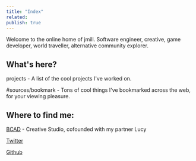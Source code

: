 ```yaml
---
title: "Index"
related: 
publish: true
---
```




Welcome to the online home of jmill. Software engineer, creative, game developer, world traveller, alternative community explorer.

## What's here?

<Link href="/c/projects" className="text-[var(--color-primary)] hover:underline hover:text-[var(--color-secondary)] transition-colors font-medium">projects</Link> - A list of the cool projects I've worked on.

#sources/bookmark - Tons of cool things I've bookmarked across the web, for your viewing pleasure.

## Where to find me:

[BCAD](https://bcad.one) - Creative Studio, cofounded with my partner Lucy

[Twitter](https://twitter.com/jmilldotdev)

[Github](https://github.com/jmilldotdev)
